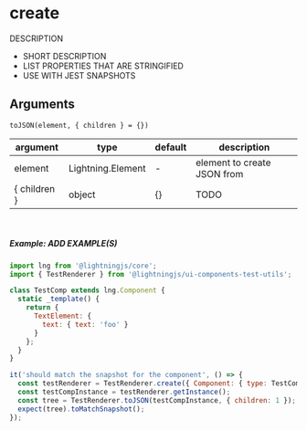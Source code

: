 <!--
  Copyright 2023 Comcast Cable Communications Management, LLC

  Licensed under the Apache License, Version 2.0 (the "License");
  you may not use this file except in compliance with the License.
  You may obtain a copy of the License at

  http://www.apache.org/licenses/LICENSE-2.0

  Unless required by applicable law or agreed to in writing, software
  distributed under the License is distributed on an "AS IS" BASIS,
  WITHOUT WARRANTIES OR CONDITIONS OF ANY KIND, either express or implied.
  See the License for the specific language governing permissions and
  limitations under the License.

  SPDX-License-Identifier: Apache-2.0
-->


<Meta title="Unit Testing / Test Renderer / toJSON" />

# create

DESCRIPTION

- SHORT DESCRIPTION
- LIST PROPERTIES THAT ARE STRINGIFIED
- USE WITH JEST SNAPSHOTS

## Arguments

`toJSON(element, { children } = {})`

| argument     | type              | default | description                 |
| ------------ | ----------------- | ------- | --------------------------- |
| element      | Lightning.Element | -       | element to create JSON from |
| { children } | object            | {}      | TODO                        |

<br />

##### Example: ADD EXAMPLE(S)

```js
import lng from '@lightningjs/core';
import { TestRenderer } from '@lightningjs/ui-components-test-utils';

class TestComp extends lng.Component {
  static _template() {
    return {
      TextElement: {
        text: { text: 'foo' }
      }
    };
  }
}

it('should match the snapshot for the component', () => {
  const testRenderer = TestRenderer.create({ Component: { type: TestComp } });
  const testCompInstance = testRenderer.getInstance();
  const tree = TestRenderer.toJSON(testCompInstance, { children: 1 });
  expect(tree).toMatchSnapshot();
});
```
